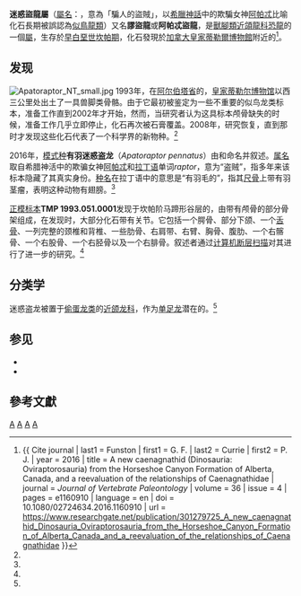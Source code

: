 {{noteTA
|1=zh-cn:马蹄谷组; zh-tw:馬蹄谷層; zh-hk:馬蹄谷層;
}}
{{Automatic Taxobox
| taxon = Apatoraptor
| display_parents = 2
| fossil_range = [[白堊紀|白堊紀]]晚期,
~{{fossilrange|74}}
| image = [[File:Dinosaur_fossil_(1).jpg|260px]]
| image_caption = 正模標本，位於[[加拿大皇家蒂勒爾博物館|加拿大皇家蒂勒爾博物館]]
| authority = Funston & Currie, 2016
| type_species = '''有羽迷惑盜龍<br>''Apatoraptor pennatus'''''
| type_species_authority = Funston & Currie, 2016
}}
'''迷惑盜龍屬'''（[[學名|屬名]]：{{lang|la|''Apatoraptor''}}，意為「騙人的盜賊」，以[[希臘神話|希臘神話]]中的欺騙女神[[阿帕忒|阿帕忒]]比喻化石長期被誤認為[[似鳥龍類|似鳥龍類]]）又名'''謬盜龍'''或'''阿帕忒盜龍'''，是[[獸腳類|獸腳類]][[近頜龍科|近頜龍科]][[恐龍|恐龍]]的一個[[屬|屬]]，生存於[[早白堊世|早白堊世]][[坎帕期|坎帕期]]，化石發現於[[加拿大|加拿大]][[皇家蒂勒爾博物館|皇家蒂勒爾博物館]]附近的{{le|馬蹄谷層|Horseshoe Canyon Formation}}<ref name = "Funston2016">{{ Cite journal | last1 = Funston | first1 = G. F. | last2 = Currie | first2 = P. J. | year = 2016 | title = A new caenagnathid (Dinosauria: Oviraptorosauria) from the Horseshoe Canyon Formation of Alberta, Canada, and a reevaluation of the relationships of Caenagnathidae | journal = ''Journal of Vertebrate Paleontology'' | volume = 36 | issue = 4 | pages = e1160910 | language = en | doi = 10.1080/02724634.2016.1160910 
| url = https://www.researchgate.net/publication/301279725_A_new_caenagnathid_Dinosauria_Oviraptorosauria_from_the_Horseshoe_Canyon_Formation_of_Alberta_Canada_and_a_reevaluation_of_the_relationships_of_Caenagnathidae }}</ref>。

==发现==
[[File:Apatoraptor_NT_small.jpg|left]]
1993年，在[[阿尔伯塔省|阿尔伯塔省]]的{{link-en|德拉姆海勒|Drumheller}}，[[皇家蒂勒尔博物馆|皇家蒂勒尔博物馆]]以西三公里处出土了一具兽脚类骨骼。由于它最初被鉴定为一些不重要的似鸟龙类标本，准备工作直到2002年才开始，然而，当研究者认为这具标本颅骨缺失的时候，准备工作几乎立即停止，化石再次被石膏覆盖。2008年，研究恢复，直到那时才发现这些化石代表了一个科学界的新物种。<ref name="Funston2016"/>

2016年，[[模式种|模式种]]'''有羽迷惑盗龙'''（''Apatoraptor pennatus''）由{{link-en|格雷戈里·富斯顿|Gregory F. Funston}}和{{link-en|菲利普·柯里|Philip J. Currie}}命名并叙述。[[属名|属名]]取自希腊神活中的欺骗女神[[阿帕忒|阿帕忒]]和[[拉丁语|拉丁语]]单词''raptor''，意为“盗贼”，指多年来该标本隐藏了其真实身份。[[种名|种名]]在拉丁语中的意思是“有羽毛的”，指其[[尺骨|尺骨]]上带有羽茎瘤，表明这种动物有翅膀。<ref name="Funston2016"/>

[[正模标本|正模标本]]'''TMP 1993.051.0001'''发现于坎帕阶马蹄形谷层的{{link-en|马贼层|Horsethief Member}}，由带有颅骨的部分骨架组成，在发现时，大部分化石带有关节。它包括一个腭骨、部分下颌、一个[[舌骨|舌骨]]、一列完整的颈椎和背椎、一些肋骨、右肩带、右臂、胸骨、腹肋、一个右髂骨、一个右股骨、一个右胫骨以及一个右腓骨。叙述者通过[[计算机断层扫描|计算机断层扫描]]对其进行了进一步的研究。<ref name="Funston2016"/>

==分类学==
迷惑盗龙被置于[[偷蛋龙类|偷蛋龙类]]的[[近颌龙科|近颌龙科]]，作为[[单足龙|单足龙]]潜在的{{link-en|姊妹物种|sister species}}。<ref name="Funston2016"/>

== 参见 ==
* {{link-en|偷蛋龙类研究历史|Timeline of oviraptorosaur research}}
* {{link-en|2016年古生物学研究|2016 in paleontology}}

== 參考文獻 ==
{{reflist}}
{{手盜龍類|O.}}
{{Taxonbar}}
[[Category:上白堊紀恐龍|A]]
[[Category:北美洲恐龍|A]]
[[Category:近頜龍科|A]]
[[Category:2016年描述的分類群|A]]